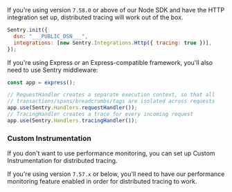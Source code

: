If you're using version `7.58.0` or above of our Node SDK and have the HTTP integration set up, distributed tracing will work out of the box.

<SignInNote />

```js
Sentry.init({
  dsn: "___PUBLIC_DSN___",
  integrations: [new Sentry.Integrations.Http({ tracing: true })],
});
```

If you're using Express or an Express-compatible framework, you'll also need to use Sentry middleware:

```js
const app = express();

// RequestHandler creates a separate execution context, so that all
// transactions/spans/breadcrumbs/tags are isolated across requests
app.use(Sentry.Handlers.requestHandler());
// TracingHandler creates a trace for every incoming request
app.use(Sentry.Handlers.tracingHandler());
```

### Custom Instrumentation

If you don't want to use performance monitoring, you can set up <PlatformLink to="/usage/distributed-tracing/custom-instrumentation/">Custom Instrumentation</PlatformLink> for distributed tracing.

If you're using version `7.57.x` or below, you'll need to have our <PlatformLink to="/performance/">performance monitoring feature enabled</PlatformLink> in order for distributed tracing to work.
